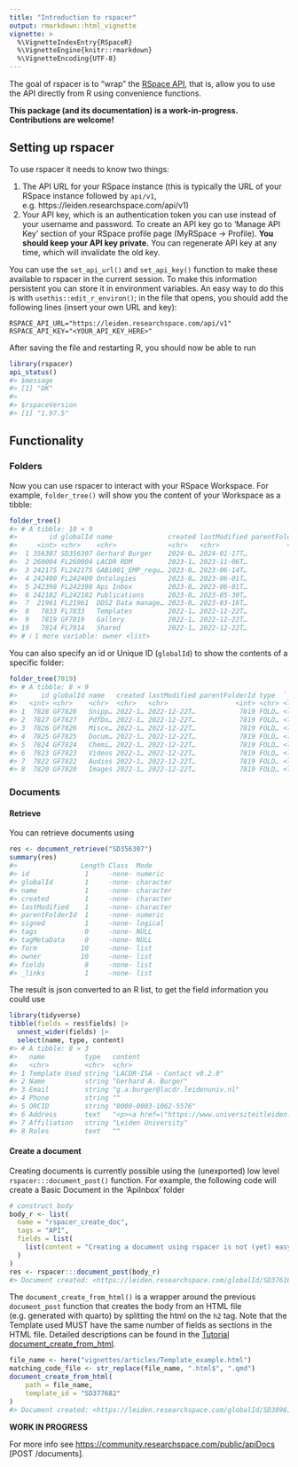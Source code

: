 ```yaml
---
title: "Introduction to rspacer"
output: rmarkdown::html_vignette
vignette: >
  %\VignetteIndexEntry{RSpaceR}
  %\VignetteEngine{knitr::rmarkdown}
  %\VignetteEncoding{UTF-8}
---
```




The goal of rspacer is to "wrap" the [RSpace API](https://community.researchspace.com/public/apiDocs), that is, allow you to use the API directly from R using convenience functions.

**This package (and its documentation) is a work-in-progress. Contributions are welcome!**

## Setting up rspacer

To use rspacer it needs to know two things:

1. The API URL for your RSpace instance (this is typically the URL of your RSpace instance followed by `api/v1`, e.g. https://leiden.researchspace.com/api/v1)
2. Your API key, which is an authentication token you can use instead of your username and password. To create an API key go to 'Manage API Key' section of your RSpace profile page (MyRSpace -> Profile). **You should keep your API key private.** You can regenerate API key at any time, which will invalidate the old key.

You can use the `set_api_url()` and `set_api_key()` function to make these available to rspacer in the current session.
To make this information persistent you can store it in environment variables. An easy way to do this is with `usethis::edit_r_environ()`; in the file that opens, you should add the following lines (insert your own URL and key):

```
RSPACE_API_URL="https://leiden.researchspace.com/api/v1"
RSPACE_API_KEY="<YOUR_API_KEY_HERE>"
```

After saving the file and restarting R, you should now be able to run


```r
library(rspacer)
api_status()
#> $message
#> [1] "OK"
#> 
#> $rspaceVersion
#> [1] "1.97.5"
```

## Functionality

### Folders

Now you can use rspacer to interact with your RSpace Workspace.
For example, `folder_tree()` will show you the content of your Workspace as a tibble:


```r
folder_tree()
#> # A tibble: 10 × 9
#>        id globalId name              created lastModified parentFolderId type  `_links`
#>     <int> <chr>    <chr>             <chr>   <chr>                 <int> <chr> <list>  
#>  1 356307 SD356307 Gerhard Burger    2024-0… 2024-01-17T…           7813 DOCU… <list>  
#>  2 260004 FL260004 LACDR RDM         2023-1… 2023-11-06T…           7813 FOLD… <list>  
#>  3 242175 FL242175 GABi001_EMP_regu… 2023-0… 2023-06-14T…           7813 FOLD… <list>  
#>  4 242400 FL242400 Ontologies        2023-0… 2023-06-01T…           7813 FOLD… <list>  
#>  5 242398 FL242398 Api Inbox         2023-0… 2023-06-01T…           7813 FOLD… <list>  
#>  6 242182 FL242182 Publications      2023-0… 2023-05-30T…           7813 FOLD… <list>  
#>  7  21961 FL21961  DDS2 Data manage… 2023-0… 2023-03-16T…           7813 FOLD… <list>  
#>  8   7833 FL7833   Templates         2022-1… 2022-12-22T…           7813 FOLD… <list>  
#>  9   7819 GF7819   Gallery           2022-1… 2022-12-22T…           7813 FOLD… <list>  
#> 10   7814 FL7814   Shared            2022-1… 2022-12-22T…           7813 FOLD… <list>  
#> # ℹ 1 more variable: owner <list>
```

You can also specify an id or Unique ID (`globalId`) to show the contents of a specific folder:


```r
folder_tree(7819)
#> # A tibble: 8 × 9
#>      id globalId name   created lastModified parentFolderId type  `_links` owner       
#>   <int> <chr>    <chr>  <chr>   <chr>                 <int> <chr> <list>   <list>      
#> 1  7828 GF7828   Snipp… 2022-1… 2022-12-22T…           7819 FOLD… <list>   <named list>
#> 2  7827 GF7827   PdfDo… 2022-1… 2022-12-22T…           7819 FOLD… <list>   <named list>
#> 3  7826 GF7826   Misce… 2022-1… 2022-12-22T…           7819 FOLD… <list>   <named list>
#> 4  7825 GF7825   Docum… 2022-1… 2022-12-22T…           7819 FOLD… <list>   <named list>
#> 5  7824 GF7824   Chemi… 2022-1… 2022-12-22T…           7819 FOLD… <list>   <named list>
#> 6  7823 GF7823   Videos 2022-1… 2022-12-22T…           7819 FOLD… <list>   <named list>
#> 7  7822 GF7822   Audios 2022-1… 2022-12-22T…           7819 FOLD… <list>   <named list>
#> 8  7820 GF7820   Images 2022-1… 2022-12-22T…           7819 FOLD… <list>   <named list>
```

### Documents

#### Retrieve

You can retrieve documents using


```r
res <- document_retrieve("SD356307")
summary(res)
#>                Length Class  Mode     
#> id              1     -none- numeric  
#> globalId        1     -none- character
#> name            1     -none- character
#> created         1     -none- character
#> lastModified    1     -none- character
#> parentFolderId  1     -none- numeric  
#> signed          1     -none- logical  
#> tags            0     -none- NULL     
#> tagMetaData     0     -none- NULL     
#> form           10     -none- list     
#> owner          10     -none- list     
#> fields          8     -none- list     
#> _links          1     -none- list
```

The result is json converted to an R list, to get the field information you could use


```r
library(tidyverse)
tibble(fields = res$fields) |>
  unnest_wider(fields) |>
  select(name, type, content)
#> # A tibble: 8 × 3
#>   name          type   content                                                         
#>   <chr>         <chr>  <chr>                                                           
#> 1 Template Used string "LACDR-ISA - Contact v0.2.0"                                    
#> 2 Name          string "Gerhard A. Burger"                                             
#> 3 Email         string "g.a.burger@lacdr.leidenuniv.nl"                                
#> 4 Phone         string ""                                                              
#> 5 ORCID         string "0000-0003-1062-5576"                                           
#> 6 Address       text   "<p><a href=\"https://www.universiteitleiden.nl/en/locations/go…
#> 7 Affiliation   string "Leiden University"                                             
#> 8 Roles         text   ""
```

#### Create a document

Creating documents is currently possible using the (unexported) low level `rspacer:::document_post()` function. For example, the following code will create a Basic Document in the 'ApiInbox' folder

```r
# construct body
body_r <- list(
  name = "rspacer_create_doc",
  tags = "API",
  fields = list(
    list(content = "Creating a document using rspacer is not (yet) easy")
  )
)
res <- rspacer:::document_post(body_r)
#> Document created: <https://leiden.researchspace.com/globalId/SD376167>
```

The `document_create_from_html()` is a wrapper around the previous `document_post` function that creates the body from an HTML file (e.g. generated with quarto) by splitting the html on the `h2` tag. Note that the Template used MUST have the same number of fields as sections in the HTML file. Detailed descriptions can be found in the [Tutorial document_create_from_html](https://burgerga.github.io/rspacer/articles/tutorial-document_create_from_html).

```r
file_name <- here("vignettes/articles/Template_example.html")
matching_code_file <- str_replace(file_name, ".html$", ".qmd")
document_create_from_html(
    path = file_name,
    template_id = "SD377682"
)
#> Document created: <https://leiden.researchspace.com/globalId/SD389614>
```

**WORK IN PROGRESS**

For more info see <https://community.researchspace.com/public/apiDocs> [POST /documents].
